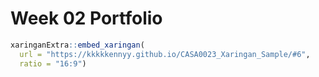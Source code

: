 # Week 02 Portfolio {.unnumbered}

```r
xaringanExtra::embed_xaringan(
  url = "https://kkkkkennyy.github.io/CASA0023_Xaringan_Sample/#6",
  ratio = "16:9")

```

